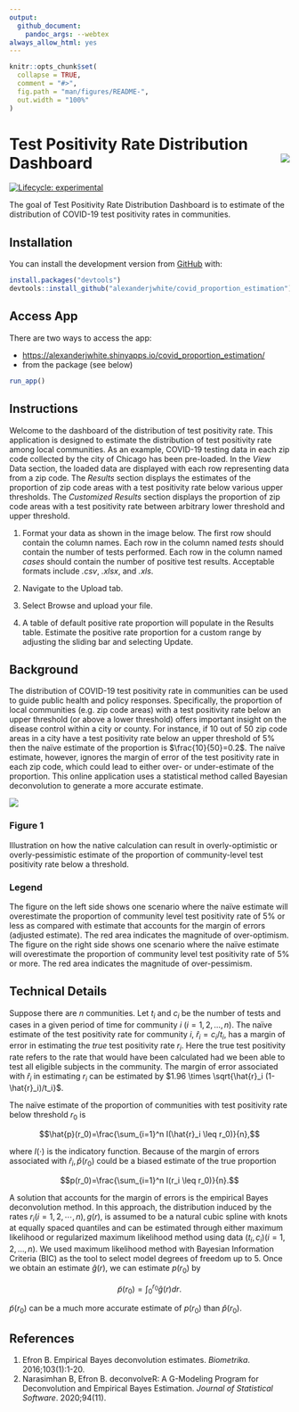 ```yaml
---
output: 
  github_document:
    pandoc_args: --webtex
always_allow_html: yes
---
```


<!-- README.md is generated from README.Rmd. Please edit that file -->

```r
knitr::opts_chunk$set(
  collapse = TRUE,
  comment = "#>",
  fig.path = "man/figures/README-",
  out.width = "100%"
)
```

# Test Positivity Rate Distribution Dashboard <img src="./inst/data/Coronavirus.png" align="right" />

<!-- badges: start -->
[![Lifecycle: experimental](https://img.shields.io/badge/lifecycle-experimental-orange.svg)](https://www.tidyverse.org/lifecycle/#experimental)
<!-- badges: end -->

The goal of Test Positivity Rate Distribution Dashboard is to estimate of the distribution of COVID-19 test positivity rates in communities.

## Installation

You can install the development version from [GitHub](https://github.com/) with:

```r
install.packages("devtools")
devtools::install_github("alexanderjwhite/covid_proportion_estimation")
```

## Access App

There are two ways to access the app:

* [https://alexanderjwhite.shinyapps.io/covid_proportion_estimation/](https://alexanderjwhite.shinyapps.io/covid_proportion_estimation/)
* from the package (see below)

```r
run_app()
```

## Instructions

Welcome to the dashboard of the distribution of test positivity rate. This application is designed to estimate the distribution of test positivity rate among local communities. As an example, COVID-19 testing data in each zip code collected by the city of Chicago has been pre-loaded. In the *View* Data section, the loaded data are displayed with each row representing data from a zip code. The *Results* section displays the estimates of the proportion of zip code areas with a test positivity rate below various upper thresholds. The *Customized Results* section displays the proportion of zip code areas with a test positivity rate between arbitrary lower threshold and upper threshold.

1. Format your data as shown in the image below. The first row should contain the column names. Each row in the column named *tests* should contain the number of tests performed. Each row in the column named *cases* should contain the number of positive test results. Acceptable formats include *.csv*, *.xlsx*, and *.xls*.

2. Navigate to the Upload tab.

3. Select Browse and upload your file.

4. A table of default positive rate proportion will populate in the Results table. Estimate the positive rate proportion for a custom range by adjusting the sliding bar and selecting Update.

## Background

The distribution of COVID-19 test positivity rate in communities can be used to guide public health and policy responses. Specifically, the proportion of local communities (e.g. zip code areas) with a test positivity rate below an upper threshold (or above a lower threshold) offers important insight on the disease control within a city or county. For instance, if 10 out of 50 zip code areas in a city have a test positivity rate below an upper threshold of 5% then  the naïve estimate of the proportion is $\frac{10}{50}=0.2$. The naïve estimate, however, ignores the margin of error of the test positivity rate in each zip code, which could lead to either over- or under-estimate of the proportion. This online application uses a statistical method called Bayesian deconvolution to generate a more accurate estimate.

![](inst/data/figure_1.png)

### Figure 1

Illustration on how the native calculation can result in overly-optimistic or overly-pessimistic estimate of the proportion of community-level test positivity rate below a threshold.

### Legend

The figure on the left side shows one scenario where the naïve estimate will overestimate the proportion of community level test positivity rate of 5% or less as compared with estimate that accounts for the margin of errors (adjusted estimate). The red area indicates the magnitude of over-optimism. The figure on the right side shows one scenario where the naïve estimate will overestimate the proportion of community level test positivity rate of 5% or more. The red area indicates the magnitude of over-pessimism.

## Technical Details

Suppose there are $n$ communities. Let $t_i$ and $c_i$ be the number of tests and cases in a given period of time for community $i$ $(i = 1,2,\ldots,n)$. The naïve estimate of the test positivity rate for community $i$, $\hat{r}_i = c_i/t_i$, has a margin of error in estimating the *true* test positivity rate $r_i$. Here the true test positivity rate refers to the rate that would have been calculated had we been able to test all eligible subjects in the community. The margin of error associated with $\hat{r}_i$  in estimating $r_i$ can be estimated by $1.96 \times \sqrt{\hat{r}_i (1-\hat{r}_i)/t_i}$.

The naïve estimate of the proportion of communities with test positivity rate below threshold $r_0$ is 

$$\hat{p}(r_0)=\frac{\sum_{i=1}^n I(\hat{r}_i \leq r_0)}{n},$$

where $I(\cdot)$ is the indicatory function. Because of the margin of errors associated with $\hat{r}_i, \hat{p}(r_0)$ could be a biased estimate of the true proportion 

$$p(r_0)=\frac{\sum_{i=1}^n I(r_i \leq r_0)}{n}.$$

A solution that accounts for the margin of errors is the empirical Bayes deconvolution method. In this approach, the distribution induced by the rates $r_i (i=1,2,\cdots,n), g(r)$, is assumed to be a natural cubic spline with knots at equally spaced quantiles and can be estimated through either maximum likelihood or regularized maximum likelihood method using data $(t_i,c_i) (i=1,2,\ldots,n)$. We used maximum likelihood method with Bayesian Information Criteria (BIC) as the tool to select model degrees of freedom up to 5. Once we obtain an estimate $\hat{g}(r)$, we can estimate $p(r_0)$ by 

$$\tilde{p}(r_0) = \int_0^{r_0}\hat{g}(r)dr.$$

$\tilde{p}(r_0)$ can be a much more accurate estimate of $p(r_0)$ than $\hat{p}(r_0)$.

## References

1. Efron B. Empirical Bayes deconvolution estimates. *Biometrika*. 2016;103(1):1-20.
2. Narasimhan B, Efron B. deconvolveR: A G-Modeling Program for Deconvolution and Empirical Bayes Estimation. *Journal of Statistical Software*. 2020;94(11).
